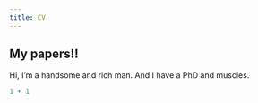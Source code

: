 ---
title: CV
---

## My papers!!

Hi, I'm a handsome and rich man. And I have a PhD and muscles.

```{r}
1 + 1
```
